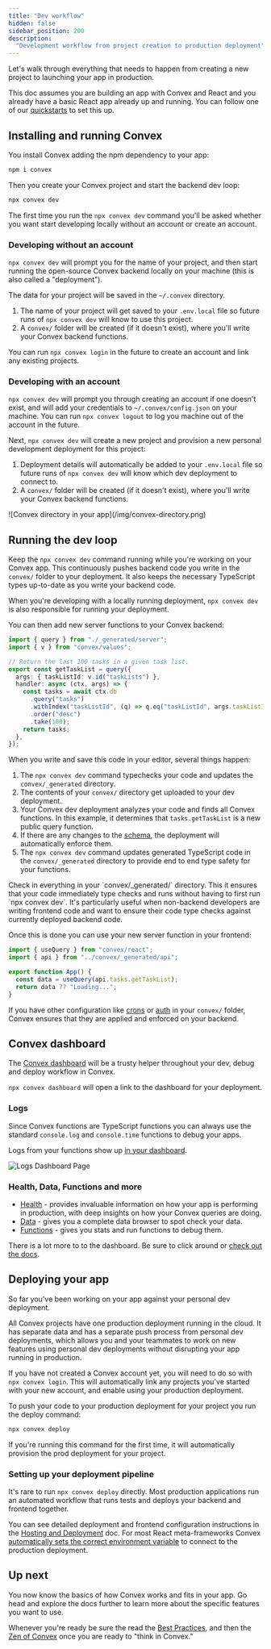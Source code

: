 ```yaml
---
title: "Dev workflow"
hidden: false
sidebar_position: 200
description:
  "Development workflow from project creation to production deployment"
---
```


Let's walk through everything that needs to happen from creating a new project
to launching your app in production.

This doc assumes you are building an app with Convex and React and you already
have a basic React app already up and running. You can follow one of our
[quickstarts](/quickstarts.mdx) to set this up.

## Installing and running Convex

You install Convex adding the npm dependency to your app:

```sh
npm i convex
```

Then you create your Convex project and start the backend dev loop:

```sh
npx convex dev
```

The first time you run the `npx convex dev` command you'll be asked whether you
want start developing locally without an account or create an account.

### Developing without an account

`npx convex dev` will prompt you for the name of your project, and then start
running the open-source Convex backend locally on your machine (this is also
called a "deployment").

The data for your project will be saved in the `~/.convex` directory.

1. The name of your project will get saved to your `.env.local` file so future
   runs of `npx convex dev` will know to use this project.
1. A `convex/` folder will be created (if it doesn't exist), where you'll write
   your Convex backend functions.

You can run `npx convex login` in the future to create an account and link any
existing projects.

### Developing with an account

`npx convex dev` will prompt you through creating an account if one doesn't
exist, and will add your credentials to `~/.convex/config.json` on your machine.
You can run `npx convex logout` to log you machine out of the account in the
future.

Next, `npx convex dev` will create a new project and provision a new personal
development deployment for this project:

1.  Deployment details will automatically be added to your `.env.local` file so
    future runs of `npx convex dev` will know which dev deployment to connect
    to.
1.  A `convex/` folder will be created (if it doesn't exist), where you'll write
    your Convex backend functions.

<div className="center-image" style={{ maxWidth: "149px" }}>
  ![Convex directory in your app](/img/convex-directory.png)
</div>

## Running the dev loop

Keep the `npx convex dev` command running while you're working on your Convex
app. This continuously pushes backend code you write in the `convex/` folder to
your deployment. It also keeps the necessary TypeScript types up-to-date as you
write your backend code.

When you're developing with a locally running deployment, `npx convex dev` is
also responsible for running your deployment.

You can then add new server functions to your Convex backend:

```typescript title="convex/tasks.ts"
import { query } from "./_generated/server";
import { v } from "convex/values";

// Return the last 100 tasks in a given task list.
export const getTaskList = query({
  args: { taskListId: v.id("taskLists") },
  handler: async (ctx, args) => {
    const tasks = await ctx.db
      .query("tasks")
      .withIndex("taskListId", (q) => q.eq("taskListId", args.taskListId))
      .order("desc")
      .take(100);
    return tasks;
  },
});
```

When you write and save this code in your editor, several things happen:

1. The `npx convex dev` command typechecks your code and updates the
   `convex/_generated` directory.
1. The contents of your `convex/` directory get uploaded to your dev deployment.
1. Your Convex dev deployment analyzes your code and finds all Convex functions.
   In this example, it determines that `tasks.getTaskList` is a new public query
   function.
1. If there are any changes to the [schema](/database/schemas.mdx), the
   deployment will automatically enforce them.
1. The `npx convex dev` command updates generated TypeScript code in the
   `convex/_generated` directory to provide end to end type safety for your
   functions.

<Admonition type="tip">
  Check in everything in your `convex/_generated/` directory. This it ensures
  that your code immediately type checks and runs without having to first run
  `npx convex dev`. It's particularly useful when non-backend developers are
  writing frontend code and want to ensure their code type checks against
  currently deployed backend code.
</Admonition>

Once this is done you can use your new server function in your frontend:

```typescript title="src/App.tsx"
import { useQuery } from "convex/react";
import { api } from "../convex/_generated/api";

export function App() {
  const data = useQuery(api.tasks.getTaskList);
  return data ?? "Loading...";
}
```

If you have other configuration like [crons](/scheduling/cron-jobs.mdx) or
[auth](/auth.mdx) in your `convex/` folder, Convex ensures that they are applied
and enforced on your backend.

## Convex dashboard

The [Convex dashboard](/dashboard/deployments/deployments.md) will be a trusty
helper throughout your dev, debug and deploy workflow in Convex.

`npx convex dashboard` will open a link to the dashboard for your deployment.

### Logs

Since Convex functions are TypeScript functions you can always use the standard
`console.log` and `console.time` functions to debug your apps.

Logs from your functions show up
[in your dashboard](/dashboard/deployments/logs.md).

![Logs Dashboard Page](/screenshots/logs.png)

### Health, Data, Functions and more

- [Health](/dashboard/deployments/health.md) - provides invaluable information
  on how your app is performing in production, with deep insights on how your
  Convex queries are doing.
- [Data](/dashboard/deployments/data.md) - gives you a complete data browser to
  spot check your data.
- [Functions](/dashboard/deployments/functions.md) - gives you stats and run
  functions to debug them.

There is a lot more to to the dashboard. Be sure to click around or
[check out the docs](/dashboard.md).

## Deploying your app

So far you've been working on your app against your personal dev deployment.

All Convex projects have one production deployment running in the cloud. It has
separate data and has a separate push process from personal dev deployments,
which allows you and your teammates to work on new features using personal dev
deployments without disrupting your app running in production.

If you have not created a Convex account yet, you will need to do so with
`npx convex login`. This will automatically link any projects you've started
with your new account, and enable using your production deployment.

To push your code to your production deployment for your project you run the
deploy command:

```sh
npx convex deploy
```

<Admonition type="info">
  If you're running this command for the first time, it will automatically
  provision the prod deployment for your project.
</Admonition>

### Setting up your deployment pipeline

It's rare to run `npx convex deploy` directly. Most production applications run
an automated workflow that runs tests and deploys your backend and frontend
together.

You can see detailed deployment and frontend configuration instructions in the
[Hosting and Deployment](/production/hosting/hosting.mdx) doc. For most React
meta-frameworks Convex
[automatically sets the correct environment variable](/production/hosting/vercel.mdx#how-it-works)
to connect to the production deployment.

## Up next

You now know the basics of how Convex works and fits in your app. Go head and
explore the docs further to learn more about the specific features you want to
use.

Whenever you're ready be sure the read the
[Best Practices](/understanding/best-practices/best-practices.mdx), and then the
[Zen of Convex](/understanding/zen.mdx) once you are ready to "think in Convex."

